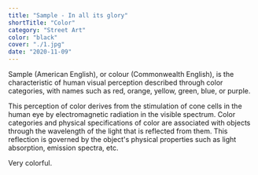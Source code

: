 ```yaml
---
title: "Sample - In all its glory"
shortTitle: "Color"
category: "Street Art"
color: "black"
cover: "./1.jpg"
date: "2020-11-09"
---
```


Sample (American English), or colour (Commonwealth English), is the characteristic of human visual perception described through color categories, with names such as red, orange, yellow, green, blue, or purple.

This perception of color derives from the stimulation of cone cells in the human eye by electromagnetic radiation in the visible spectrum. Color categories and physical specifications of color are associated with objects through the wavelength of the light that is reflected from them. This reflection is governed by the object's physical properties such as light absorption, emission spectra, etc.

Very colorful.
